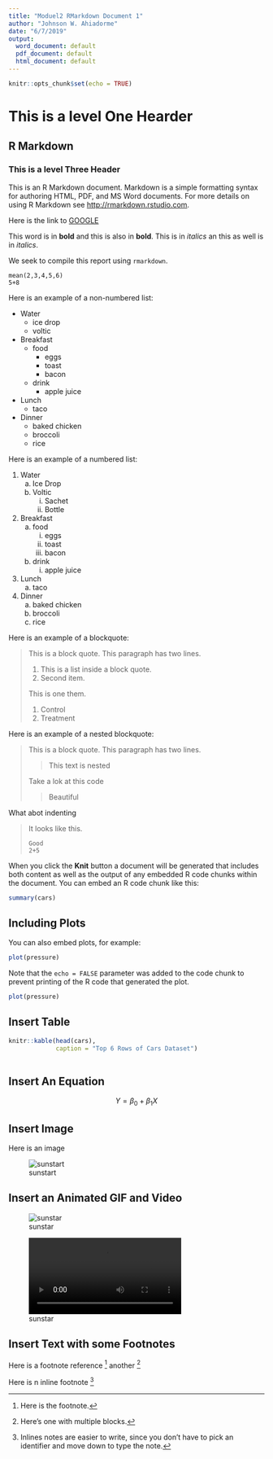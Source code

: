 ```yaml
---
title: "Moduel2 RMarkdown Document 1"
author: "Johnson W. Ahiadorme"
date: "6/7/2019"
output:
  word_document: default
  pdf_document: default
  html_document: default
---
```


```r
knitr::opts_chunk$set(echo = TRUE)
```

# This is a level One Hearder

## R Markdown

### This is a level Three Header

This is an R Markdown document. Markdown is a simple formatting syntax for authoring HTML, PDF, and MS Word documents. For more details on using R Markdown see <http://rmarkdown.rstudio.com>.

Here is the link to [GOOGLE](http://www.google.com)

This word is in **bold** and this is also in __bold__. This is in *italics* an this as well is in _italics_.

We seek to compile this report using `rmarkdown`.

```
mean(2,3,4,5,6)
5+8
```
Here is an example of a non-numbered list:

* Water
    - ice drop
    - voltic
* Breakfast
    - food
        + eggs
        + toast
        + bacon
    - drink
        + apple juice
* Lunch
    - taco
* Dinner
    - baked chicken
    - broccoli
    - rice
    
Here is an example of a numbered list:

1. Water
    a. Ice Drop
    b. Voltic
        i. Sachet
        ii. Bottle
2. Breakfast
    a. food
        i. eggs
        ii. toast
        iii. bacon
    b. drink
        i. apple juice
3. Lunch
    a. taco
4. Dinner
    a. baked chicken
    b. broccoli
    c. rice

Here is an example of a blockquote:

> This is a block quote. This
> paragraph has two lines.
>
> 1. This is a list inside a block quote.
> 2. Second item.
>
>This is one them.
>
> 1. Control
> 2. Treatment

Here is an example of a nested blockquote:

> This is a block quote. This
> paragraph has two lines.
>
> > This text is nested
>
>Take a lok at this code
>
>>Beautiful

What abot indenting

>It looks like this.
>
>     Good
>     2+5

When you click the **Knit** button a document will be generated that includes both content as well as the output of any embedded R code chunks within the document. You can embed an R code chunk like this:

```r
summary(cars)
```

## Including Plots

You can also embed plots, for example:

```r
plot(pressure)
```

Note that the `echo = FALSE` parameter was added to the code chunk to prevent printing of the R code that generated the plot.

```r
plot(pressure)
```


## Insert Table

```r
knitr::kable(head(cars),
             caption = "Top 6 Rows of Cars Dataset")
              
```

## Insert An Equation

$$ Y = \beta_0 + \beta_1X $$


## Insert Image

Here is an image

![sunstart](sunstar.png)

## Insert an Animated GIF and Video

![sunstar](sunstar.gif)

![sunstar](sunstar.mp4)

## Insert Text with some Footnotes

Here is a footnote reference [^1] another [^longnote]

Here is n inline footnote ^[Inlines notes are easier to write, since you don't have to pick an identifier and move down to type the note.]

[^1]: Here is the footnote.
[^longnote]: Here's one with multiple blocks.